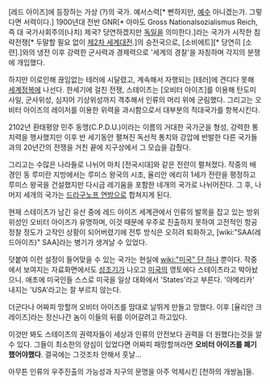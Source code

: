 [레드 아이즈]에 등장하는 가상 (?)의 국가.
예서스력[* 뻔하지만, [[예수]] 아니겠는가. 그렇다면 서력이다.] 1900년대 전반 GNR[* 아마도 Gross Nationalsozialismus Reich, 즉 대 국가사회주의(나치) 제국? 당연하겠지만 [[독일]]을 의미한다.]라는 국가가 시작한 침략전쟁[* 두말할 필요 없이 [[제2차 세계대전]].]의 승전국으로, [소비에트][* 당연히 [소련].]와의 냉전 이후 강력한 군사력과 경제력으로 '세계의 경찰'을 자칭하며 각지의 분쟁에 개입했다.

하지만 이로인해 끊임없는 테러에 시달렸고, 계속해서 자행되는 [테러]에 견디다 못해 [[세계정복]]에 나선다. 한세기에 걸친 전쟁, 스테이츠는 [오비터 아이즈]를 이용해 탄도미사일, 군사위성, 심지어 기상위성까지 격추해서 인류의 머리 위에 군림했다. 그리고는 오비터 아이즈의 레이저를 이용한 위력을 과시함으로서 대부분의 적대국가를 항복시킨다.

2102년 환태평양 민주 동맹(C.P.D.U.)이라는 이름의 거대한 국가군을 형성, 강력한 통치력을 행사했지만 이후 반 세기동안 펼쳐진 독선적 통치와 강압에 반발한 다른 국가들과의 20년간의 전쟁을 거친 끝에 지구상에서 그 모습을 감췄다.

그리고는 수많은 나라들로 나뉘어 마치 [전국시대]와 같은 전란이 펼쳐졌다. 작중의 배경인 동 루미란 지방에서는 루미스 왕국의 시조, 율리안 에리히 1세가 전란을 평정하고 루미스 왕국을 건설했지만 다시금 레기움을 포함한 네개의 국가로 나뉘어진다. 그 후, 나머지 세개의 국가는 [[드라구노프 연방]]으로 합쳐지게 된다.

현재 스테이츠가 남긴 유산 중에 레드 아이즈 세계관에서 인류의 발목을 잡고 있는 방위위성인 오비터 아이즈가 유명하며, 이것 때문에 우주로 진출하지 못하여 고전적인 항공 정찰 정도가 고작인 상황이 되어버렸기에 전투 방식은 오히려 퇴화하고, [wiki:"SAA(레드아이즈)" SAA]라는 병기가 생겨날 수 있었다.

덧붙여 이런 설정이 들어맞을 수 있는 국가는 현실에 [[wiki:"미국" 단 하나]] 뿐이다. 작중에서 보여지는 자료화면에서도 [[성조기]]가 나오고 [[미국]]의 영토에다 스테이츠라고 박아놨으니. 애초에 미국인들 스스로 미국을 일상 대화에서 'States'라고 부른다. '아메리카' 내지는 'USA'라고는 잘 부르지 않는다. 

더군다나 어짜피 망할꺼 오비터 아이즈를 맘대로 날뛰게 만들고 망했다. 이후 [율리안 크레이즈]라는 정신나간 놈이 이들의 뒤를 이어갈려고 하고있다.

이것만 봐도 스테이츠의 권력자들이 세상과 인류의 안전보다 권력을 더 원했다는것을 알 수 있다. 그들이 최소한의 양심이 있었다면 어짜피 패망할꺼라면 '''오비터 아이즈를 폐기했어야했다'''. 결국에는 그것조차 안해서 훗날...

아무튼 인류의 우주진출의 가능성과 지구의 문명을 아주 억제시킨 [천하의 개쌍놈]들.
